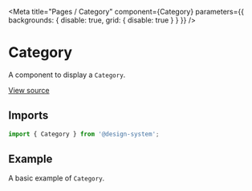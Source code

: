 
<Meta
  title="Pages / Category"
  component={Category}
  parameters={{ backgrounds: { disable: true, grid: { disable: true } } }}
/>

# Category

A component to display a `Category`.

[View source](https://github.com/actarian/design-system/tree/main/src/pages/category.tsx)

## Imports

```js
import { Category } from '@design-system';
```

## Example

A basic example of `Category`.

<Canvas>
  <Story name="Category">
    <Category />
  </Story>
</Canvas>
